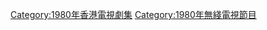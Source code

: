 {{cat year nav
| year = 1980
| cat = 無綫電視劇集
| sortkey = 無綫電視劇集
| article = 無綫電視劇
| in = 
}}
[[Category:1980年香港電視劇集|Category:1980年香港電視劇集]]
[[Category:1980年無綫電視節目‎|Category:1980年無綫電視節目‎]]